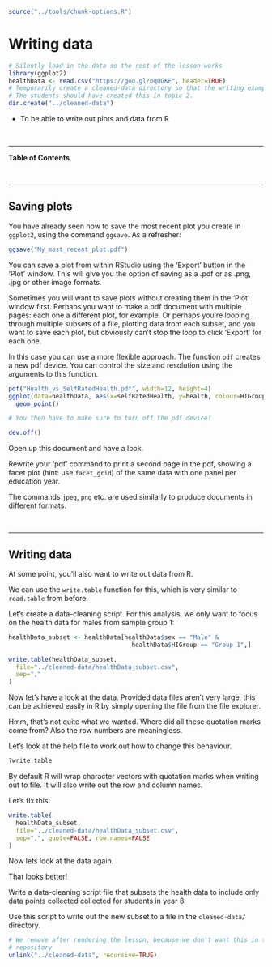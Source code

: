 
```r
source("../tools/chunk-options.R")
```

# Writing data

```r
# Silently load in the data so the rest of the lesson works
library(ggplot2)
healthData <- read.csv("https://goo.gl/oqQGKF", header=TRUE)
# Temporarily create a cleaned-data directory so that the writing examples work
# The students should have created this in topic 2.
dir.create("../cleaned-data")
```

<!--sec data-title="Learning Objective" data-id="obj" data-show=true data-collapse=false ces-->

* To be able to write out plots and data from R

<!--endsec-->

<br>

---

**Table of Contents**

<!-- toc -->

<br>

---

## Saving plots

You have already seen how to save the most recent plot you create in `ggplot2`,
using the command `ggsave`. As a refresher:

```r
ggsave("My_most_recent_plot.pdf")
```

You can save a plot from within RStudio using the 'Export' button
in the 'Plot' window. This will give you the option of saving as a
.pdf or as .png, .jpg or other image formats.

Sometimes you will want to save plots without creating them in the
'Plot' window first. Perhaps you want to make a pdf document with
multiple pages: each one a different plot, for example. Or perhaps
you're looping through multiple subsets of a file, plotting data from
each subset, and you want to save each plot, but obviously can't stop
the loop to click 'Export' for each one.

In this case you can use a more flexible approach. The function
`pdf` creates a new pdf device. You can control the size and resolution
using the arguments to this function.

```r
pdf("Health_vs_SelfRatedHealth.pdf", width=12, height=4)
ggplot(data=healthData, aes(x=selfRatedHealth, y=health, colour=HIGroup)) +
  geom_point()

# You then have to make sure to turn off the pdf device!

dev.off()
```

Open up this document and have a look.

<!--sec data-title="Challenge 1" data-id="ch1" data-show=true data-collapse=false ces-->

Rewrite your 'pdf' command to print a second page in the pdf, showing a facet plot (hint: use `facet_grid`) of the same data with one panel per education year.

<!--endsec-->

The commands `jpeg`, `png` etc. are used similarly to produce
documents in different formats.

<br>

---

## Writing data

At some point, you'll also want to write out data from R.

We can use the `write.table` function for this, which is
very similar to `read.table` from before.

Let's create a data-cleaning script. For this analysis, we
only want to focus on the health data for males from sample group 1:

```r
healthData_subset <- healthData[healthData$sex == "Male" & 
                                  healthData$HIGroup == "Group 1",]

write.table(healthData_subset,
  file="../cleaned-data/healthData_subset.csv",
  sep=","
)
```

Now let's have a look at the data. Provided data files aren't very large, this can be achieved easily in R by simply opening the file from the file explorer.

Hmm, that's not quite what we wanted. Where did all these
quotation marks come from? Also the row numbers are
meaningless.

Let's look at the help file to work out how to change this
behaviour.

```r
?write.table
```

By default R will wrap character vectors with quotation marks
when writing out to file. It will also write out the row and
column names.

Let's fix this:

```r
write.table(
  healthData_subset,
  file="../cleaned-data/healthData_subset.csv",
  sep=",", quote=FALSE, row.names=FALSE
)
```

Now lets look at the data again.

That looks better!

<!--sec data-title="Challenge 2" data-id="ch2" data-show=true data-collapse=false ces-->

Write a data-cleaning script file that subsets the health data to include only data points collected collected for students in year 8.

Use this script to write out the new subset to a file in the `cleaned-data/` directory.

<!--endsec-->

```r
# We remove after rendering the lesson, because we don't want this in the lesson
# repository
unlink("../cleaned-data", recursive=TRUE)
```
